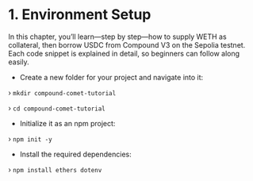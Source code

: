 # 1. Environment Setup

In this chapter, you’ll learn—step by step—how to supply WETH as collateral, then borrow USDC from Compound V3 on the Sepolia testnet. Each code snippet is explained in detail, so beginners can follow along easily.

* Create a new folder for your project and navigate into it:

› `mkdir compound-comet-tutorial`

› `cd compound-comet-tutorial`

* Initialize it as an npm project:

› `npm init -y`

* Install the required dependencies:

› `npm install ethers dotenv`
